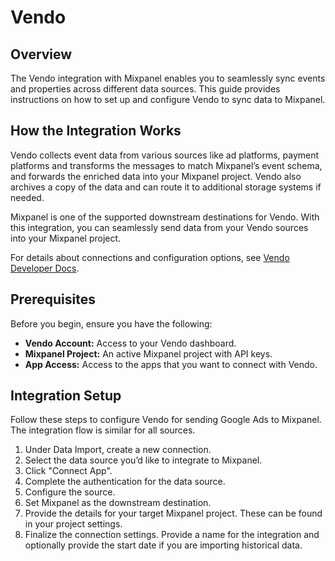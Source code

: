 # Vendo

## Overview

The Vendo integration with Mixpanel enables you to seamlessly sync events and properties across different data sources. This guide provides instructions on how to set up and configure Vendo to sync data to Mixpanel.

## How the Integration Works

Vendo collects event data from various sources like ad platforms, payment platforms and transforms the messages to match Mixpanel’s event schema, and forwards the enriched data into your Mixpanel project. Vendo also archives a copy of the data and can route it to additional storage systems if needed.

Mixpanel is one of the supported downstream destinations for Vendo. With this integration, you can seamlessly send data from your Vendo sources into your Mixpanel project.

For details about connections and configuration options, see [Vendo Developer Docs](https://docs.vendodata.com/en/).

## Prerequisites

Before you begin, ensure you have the following:
- **Vendo Account:** Access to your Vendo dashboard.
- **Mixpanel Project:** An active Mixpanel project with API keys.
- **App Access:** Access to the apps that you want to connect with Vendo.

## Integration Setup

Follow these steps to configure Vendo for sending Google Ads to Mixpanel. The integration flow is similar for all sources. 

1. Under Data Import, create a new connection.
2. Select the data source you’d like to integrate to Mixpanel.
3. Click "Connect App".
4. Complete the authentication for the data source.
5. Configure the source.
6. Set Mixpanel as the downstream destination.
7. Provide the details for your target Mixpanel project. These can be found in your project settings.
8. Finalize the connection settings. Provide a name for the integration and optionally provide the start date if you are importing historical data.
